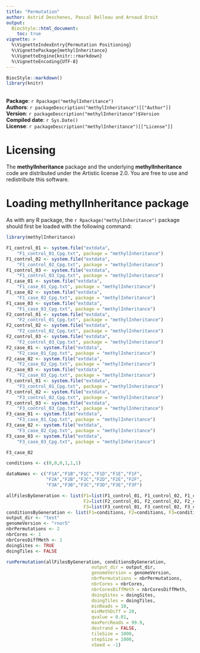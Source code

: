 ```yaml
---
title: "Permutation"
author: Astrid Deschenes, Pascal Belleau and Arnaud Droit 
output:
  BiocStyle::html_document:
    toc: true
vignette: >
  %\VignetteIndexEntry{Permutation Positioning}
  %\VignettePackage{methylInheritance}
  %\VignetteEngine{knitr::rmarkdown}
  %\VignetteEncoding{UTF-8}
---
```


```r
BiocStyle::markdown()
library(knitr)
```

<br />
**Package**: `r Rpackage("methylInheritance")`<br />
**Authors**: `r packageDescription("methylInheritance")[["Author"]]`<br />
**Version**: `r packageDescription("methylInheritance")$Version`<br />
**Compiled date**: `r Sys.Date()`<br />
**License**: `r packageDescription("methylInheritance")[["License"]]`<br />

# Licensing 

The **methylInheritance** package and the underlying **methylInheritance** code 
are distributed under the Artistic license 2.0. You are free to use and 
redistribute this software. 


# Loading methylInheritance package

As with any R package, the `r Rpackage("methylInheritance")` package should 
first be loaded with the following command:

```r
library(methylInheritance)
```


```r
F1_control_01 <- system.file("extdata",
    "F1_control_01_Cpg.txt", package = "methylInheritance")
F1_control_02 <- system.file("extdata",
    "F1_control_02_Cpg.txt", package = "methylInheritance")
F1_control_03 <- system.file("extdata",
    "F1_control_03_Cpg.txt", package = "methylInheritance")
F1_case_01 <- system.file("extdata",
    "F1_case_01_Cpg.txt", package = "methylInheritance")
F1_case_02 <- system.file("extdata",
    "F1_case_02_Cpg.txt", package = "methylInheritance")
F1_case_03 <- system.file("extdata",
    "F1_case_03_Cpg.txt", package = "methylInheritance")
F2_control_01 <- system.file("extdata",
    "F2_control_01_Cpg.txt", package = "methylInheritance")
F2_control_02 <- system.file("extdata",
    "F2_control_02_Cpg.txt", package = "methylInheritance")
F2_control_03 <- system.file("extdata",
    "F2_control_03_Cpg.txt", package = "methylInheritance")
F2_case_01 <- system.file("extdata",
    "F2_case_01_Cpg.txt", package = "methylInheritance")
F2_case_02 <- system.file("extdata",
    "F2_case_02_Cpg.txt", package = "methylInheritance")
F2_case_03 <- system.file("extdata",
    "F2_case_03_Cpg.txt", package = "methylInheritance")
F3_control_01 <- system.file("extdata",
    "F3_control_01_Cpg.txt", package = "methylInheritance")
F3_control_02 <- system.file("extdata",
    "F3_control_02_Cpg.txt", package = "methylInheritance")
F3_control_03 <- system.file("extdata",
    "F3_control_03_Cpg.txt", package = "methylInheritance")
F3_case_01 <- system.file("extdata",
    "F3_case_01_Cpg.txt", package = "methylInheritance")
F3_case_02 <- system.file("extdata",
    "F3_case_02_Cpg.txt", package = "methylInheritance")
F3_case_03 <- system.file("extdata",
    "F3_case_03_Cpg.txt", package = "methylInheritance")

F3_case_02
```

```r

conditions <- c(0,0,0,1,1,1)

dataNames <- c("F1A","F1B","F1C","F1D","F1E","F1F",
               "F2A","F2B","F2C","F2D","F2E","F2F",
               "F3A","F3B","F3C","F3D","F3E","F3F")

allFilesByGeneration <- list(F1=list(F1_control_01, F1_control_02, F1_control_03, F1_case_01, F1_case_02, F1_case_03), 
                             F2=list(F2_control_01, F2_control_02, F2_control_03, F2_case_01, F2_case_02, F2_case_03), 
                             F3=list(F3_control_01, F3_control_02, F3_control_03, F3_case_01, F3_case_02, F3_case_03))
conditionsByGeneration <- list(F1=conditions, F2=conditions, F3=conditions)
output_dir <- "test"
genomeVersion <- "rnor5"
nbrPermutations <- 2
nbrCores <- 1
nbrCoresDiffMeth <- 1
doingSites <- TRUE
doingTiles <- FALSE

runPermutation(allFilesByGeneration, conditionsByGeneration,
                                output_dir = output_dir,
                                genomeVersion = genomeVersion,
                                nbrPermutations = nbrPermutations,
                                nbrCores = nbrCores,
                                nbrCoresDiffMeth = nbrCoresDiffMeth,
                                doingSites = doingSites,
                                doingTiles = doingTiles,
                                minReads = 10,
                                minMethDiff = 20,
                                qvalue = 0.01,
                                maxPercReads = 99.9,
                                destrand = FALSE,
                                tileSize = 1000,
                                stepSize = 1000,
                                vSeed = -1)

```

